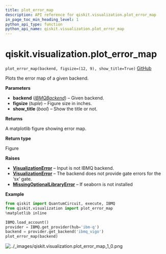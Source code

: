 ```yaml
---
title: plot_error_map
description: API reference for qiskit.visualization.plot_error_map
in_page_toc_min_heading_level: 1
python_api_type: function
python_api_name: qiskit.visualization.plot_error_map
---
```


# qiskit.visualization.plot\_error\_map

<span id="qiskit.visualization.plot_error_map" />

`plot_error_map(backend, figsize=(12, 9), show_title=True)` [GitHub](https://github.com/qiskit/qiskit/tree/stable/0.18/qiskit/visualization/gate_map.py "view source code")

Plots the error map of a given backend.

**Parameters**

*   **backend** ([*IBMQBackend*](qiskit.providers.ibmq.IBMQBackend "qiskit.providers.ibmq.IBMQBackend")) – Given backend.
*   **figsize** (*tuple*) – Figure size in inches.
*   **show\_title** (*bool*) – Show the title or not.

**Returns**

A matplotlib figure showing error map.

**Return type**

Figure

**Raises**

*   [**VisualizationError**](qiskit.visualization.VisualizationError "qiskit.visualization.VisualizationError") – Input is not IBMQ backend.
*   [**VisualizationError**](qiskit.visualization.VisualizationError "qiskit.visualization.VisualizationError") – The backend does not provide gate errors for the ‘sx’ gate.
*   [**MissingOptionalLibraryError**](qiskit.aqua.MissingOptionalLibraryError "qiskit.aqua.MissingOptionalLibraryError") – If seaborn is not installed

**Example**

```python
from qiskit import QuantumCircuit, execute, IBMQ
from qiskit.visualization import plot_error_map
%matplotlib inline

IBMQ.load_account()
provider = IBMQ.get_provider(hub='ibm-q')
backend = provider.get_backend('ibmq_vigo')
plot_error_map(backend)
```

![../\_images/qiskit.visualization.plot\_error\_map\_1\_0.png](/images/api/qiskit/0.30/qiskit.visualization.plot_error_map_1_0.png)

